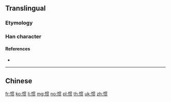 {{also|慣}}
==Translingual==

===Etymology===
{{Han simp|慣|f=貫|t=贯}}

===Han character===
{{Han char|rn=61|rad=心|as=08|sn=11|four=|canj=PWJO|ids=⿰忄贯}}

====References====
* {{Han ref|kx=0392.181|hdz=42320.030|uh=60EF|ud=24815}}

----

==Chinese==
{{zh-see|慣}}

[[fr:惯]]
[[ko:惯]]
[[li:惯]]
[[mg:惯]]
[[no:惯]]
[[pl:惯]]
[[th:惯]]
[[uk:惯]]
[[zh:惯]]